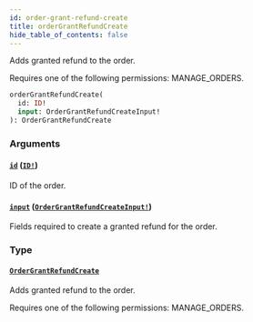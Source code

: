 ```yaml
---
id: order-grant-refund-create
title: orderGrantRefundCreate
hide_table_of_contents: false
---
```


Adds granted refund to the order.

Requires one of the following permissions: MANAGE_ORDERS.

```graphql
orderGrantRefundCreate(
  id: ID!
  input: OrderGrantRefundCreateInput!
): OrderGrantRefundCreate
```

### Arguments

#### [`id`](#) ([`ID!`](../../../developer/api-reference/scalars/id))

ID of the order.

#### [`input`](#) ([`OrderGrantRefundCreateInput!`](../../../developer/api-reference/inputs/order-grant-refund-create-input))

Fields required to create a granted refund for the order.

### Type

#### [`OrderGrantRefundCreate`](../../../developer/api-reference/objects/order-grant-refund-create)

Adds granted refund to the order.

Requires one of the following permissions: MANAGE_ORDERS.

